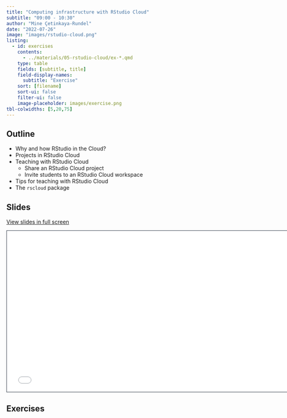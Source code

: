 ```yaml
---
title: "Computing infrastructure with RStudio Cloud"
subtitle: "09:00 - 10:30"
author: "Mine Çetinkaya-Rundel"
date: "2022-07-26"
image: "images/rstudio-cloud.png"
listing:
  - id: exercises
    contents:
      - ../materials/05-rstudio-cloud/ex-*.qmd
    type: table
    fields: [subtitle, title]
    field-display-names:
      subtitle: "Exercise"
    sort: [filename]
    sort-ui: false
    filter-ui: false
    image-placeholder: images/exercise.png
tbl-colwidths: [5,20,75]
---
```


## Outline

-   Why and how RStudio in the Cloud?
-   Projects in RStudio Cloud
-   Teaching with RStudio Cloud
    -   Share an RStudio Cloud project
    -   Invite students to an RStudio Cloud workspace
-   Tips for teaching with RStudio Cloud
-   The `rscloud` package

## Slides

[View slides in full screen](../materials/05-rstudio-cloud/index.html)

```{=html}
<iframe class="slide-deck" src="../materials/05-rstudio-cloud/" height="420" width="747" style="border: 1px solid #2e3846;"></iframe>
```
## Exercises

::: {#exercises}
:::
